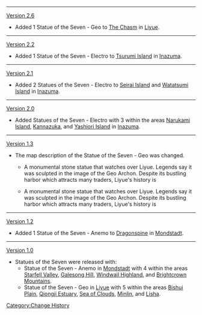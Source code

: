 {{Transclude|Tsurumi Island/Change History|fog-tp-sot7-interaction|section=1}}
----
[[Version 2.6]]
* Added 1 Statue of the Seven - Geo to [[The Chasm]] in [[Liyue]].
----
[[Version 2.2]]
* Added 1 Statue of the Seven - Electro to [[Tsurumi Island]] in [[Inazuma]].
----
[[Version 2.1]]
* Added 2 Statues of the Seven - Electro to [[Seirai Island]] and [[Watatsumi Island]] in [[Inazuma]].
----
[[Version 2.0]]
* Added Statues of the Seven - Electro with 3 within the areas [[Narukami Island]], [[Kannazuka]], and [[Yashiori Island]] in [[Inazuma]].
----
[[Version 1.3]]
* The map description of the Statue of the Seven - Geo was changed.
** {{Color|Old description:}} A monumental stone statue that watches over Liyue. Legends say it was sculpted in the image of the Geo Archon. Despite its bustling harbor which attracts many traders, Liyue's history is {{Highlight|calm and peaceful like its archon.}}
** {{Color|New description:}} A monumental stone statue that watches over Liyue. Legends say it was sculpted in the image of the Geo Archon. Despite its bustling harbor which attracts many traders, Liyue's history is {{Highlight|one of enduring stability, just like this statue.}}
----
[[Version 1.2]]
* Added 1 Statue of the Seven - Anemo to [[Dragonspine]] in [[Mondstadt]].
----
[[Version 1.0]]
* Statues of the Seven were released with:
** Statue of the Seven - Anemo in [[Mondstadt]] with 4 within the areas [[Starfell Valley]], [[Galesong Hill]], [[Windwail Highland]], and [[Brightcrown Mountains]].
** Statue of the Seven - Geo in [[Liyue]] with 5 within the areas [[Bishui Plain]], [[Qiongji Estuary]], [[Sea of Clouds]], [[Minlin]], and [[Lisha]].
<noinclude>[[Category:Change History]]</noinclude>